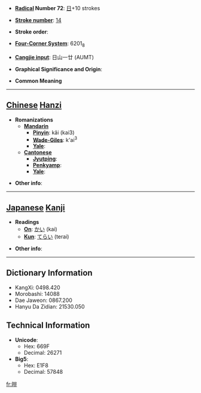 * '''[[Wiktionary:Chinese radical index| Radical]] Number 72''': [[Wiktionary:Chinese radical index 日|日]]+10 strokes

* '''[[Wiktionary:Chinese total strokes index|Stroke number]]''': [[Wiktionary:Chinese total strokes index 14|14]]

* '''Stroke order''': 

* '''[[Wiktionary:Chinese four corner index|Four-Corner System]]''': 6201<sub>8</sub>

* '''[[Wiktionary:Chinese Cangjie index|Cangjie input]]''': 日山一廿 (AUMT)

* '''Graphical Significance and Origin''': 

* '''Common Meaning'''

----

== [[Chinese]] [[Hanzi]] ==

* '''Romanizations'''
** '''[[Mandarin]]'''
*** '''[[Pinyin]]''': kǎi (kai3)
*** '''[[Wade-Giles]]''': k'ai<sup>3</sup>
*** '''[[Yale]]''': 
** '''[[Cantonese]]'''
*** '''[[Jyutping]]''':
*** '''[[Penkyamp]]''': 
*** '''[[Yale]]''': 

* '''Other info''': 

----

== [[Japanese]] [[Kanji]] ==

* '''Readings'''
** '''[[On]]''': [[かい]] (kai)
** '''[[Kun]]''': [[てらい]] (terai)

* '''Other info''':  

----

== Dictionary Information ==

* KangXi: 0498.420
* Morobashi: 14088
* Dae Jaweon: 0867.200
* Hanyu Da Zidian: 21530.050

== Technical Information ==

* '''Unicode''':
** Hex: 669F
** Decimal: 26271
* '''Big5''':
** Hex: E1F8
** Decimal: 57848

[[fr:暟]]